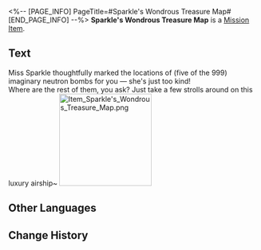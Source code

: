 <%-- [PAGE_INFO]
PageTitle=#Sparkle's Wondrous Treasure Map#
[END_PAGE_INFO] --%>
{{Item Infobox
|id          = 140491
|image       = Item Sparkle's Wondrous Treasure Map.png{{subst:void|<!--$UPLOAD:<<SpriteOutput/ItemFigures/140099.png>-<Item Sparkle's Wondrous Treasure Map.png>-<Item Icons>>-->}}
|type        = Mission Item
|invCategory = Missions
|rarity      = 3
|effect      = 
|description = Miss Sparkle thoughtfully marked the locations of (five of the 999) imaginary neutron bombs for you &mdash; she's just too kind!<br />Where are the rest of them, you ask? Just take a few strolls around on this luxury airship~
}}
'''Sparkle's Wondrous Treasure Map''' is a [[Mission Item]].

==Text==
<div align="center">{{Color|Keyword|Sparkle's Wondrous Treasure Map}}</div>
Miss Sparkle thoughtfully marked the locations of (five of the 999) imaginary neutron bombs for you &mdash; she's just too kind!<br />Where are the rest of them, you ask? Just take a few strolls around on this luxury airship~
[[File:Item Sparkle's Wondrous Treasure Map.png|185px]]{{subst:void|<!--$UPLOAD:<<SpriteOutput/Mission/TeasureMap/PicMission1034108_01.png>-<Item Sparkle's Wondrous Treasure Map.png>-<Item Images>>-->}}

==Other Languages==
{{Other Languages
|en   = Sparkle's Wondrous Treasure Map
|zhs  = 花火妙妙藏宝图
|zht  = 花火妙妙藏寶圖
|ja   = 花火のミラクル宝の地図
|ko   = 스파클의 미라클 보물 지도
|es   = Mapa del tesoro maravilloso de Sparkle
|fr   = Carte au trésor de Sparkle
|ru   = Чудесная карта сокровищ Искорки
|th   = แผนที่สมบัติจี๊ดจ๊าดของ Sparkle
|vi   = Bản Đồ Kho Báu Sparkle Diệu Kỳ
|de   = Sparkles Wundersame Schatzkarte
|id   = Peta Harta Karun Ajaib Sparkle
|pt   = Maravilhoso Mapa do Tesouro da Sparkle
}}

==Change History==
{{Change History|2.3}}